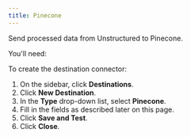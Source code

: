 ```yaml
---
title: Pinecone
---
```


Send processed data from Unstructured to Pinecone.

You'll need:


<PineconePrerequisites />

To create the destination connector:

1. On the sidebar, click **Destinations**.
2. Click **New Destination**.
3. In the **Type** drop-down list, select **Pinecone**.
4. Fill in the fields as described later on this page.
5. Click **Save and Test**.
6. Click **Close**.


<PineconeFields />